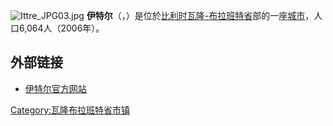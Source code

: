 {{Expand|time=2008-08-20}}
{{Unreferenced|time=2018-08-17T13:12:12+00:00}}
[[File:Ittre_JPG03.jpg|thumb]]
'''伊特尔'''（{{lang-fr|Ittre}}，{{lang-nl|Itter}}）是位於[[比利时|比利时]][[瓦隆-布拉班特省|瓦隆-布拉班特省]]部的一座[[城市|城市]]，人口6,064人（2006年）。

==外部链接==
*[http://www.ittre.be/ 伊特尔官方网站] {{Wayback|url=http://www.ittre.be/ |date=20210125080838 }}

{{瓦隆-布拉班特省市区}}

{{DEFAULTSORT:Ittre}}
{{Belgium-geo-stub}}

[[Category:瓦隆布拉班特省市镇|Category:瓦隆布拉班特省市镇]]